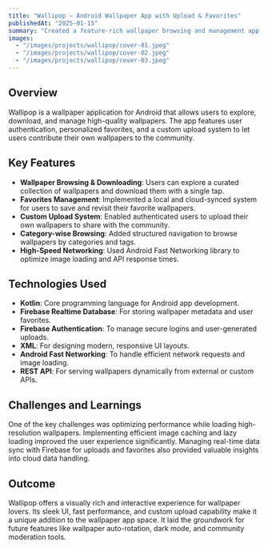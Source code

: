 ---
title: "Wallipop – Android Wallpaper App with Upload & Favorites"
publishedAt: "2025-01-15"
summary: "Created a feature-rich wallpaper browsing and management app for Android using Kotlin, Firebase, and REST APIs, including custom upload and user favorites."
images:
  - "/images/projects/wallipop/cover-01.jpeg"
  - "/images/projects/wallipop/cover-02.jpeg"
  - "/images/projects/wallipop/cover-03.jpeg"
---

## Overview

Wallipop is a wallpaper application for Android that allows users to explore, download, and manage high-quality wallpapers. The app features user authentication, personalized favorites, and a custom upload system to let users contribute their own wallpapers to the community.

## Key Features

- **Wallpaper Browsing & Downloading**: Users can explore a curated collection of wallpapers and download them with a single tap.
- **Favorites Management**: Implemented a local and cloud-synced system for users to save and revisit their favorite wallpapers.
- **Custom Upload System**: Enabled authenticated users to upload their own wallpapers to share with the community.
- **Category-wise Browsing**: Added structured navigation to browse wallpapers by categories and tags.
- **High-Speed Networking**: Used Android Fast Networking library to optimize image loading and API response times.

## Technologies Used

- **Kotlin**: Core programming language for Android app development.
- **Firebase Realtime Database**: For storing wallpaper metadata and user favorites.
- **Firebase Authentication**: To manage secure logins and user-generated uploads.
- **XML**: For designing modern, responsive UI layouts.
- **Android Fast Networking**: To handle efficient network requests and image loading.
- **REST API**: For serving wallpapers dynamically from external or custom APIs.

## Challenges and Learnings

One of the key challenges was optimizing performance while loading high-resolution wallpapers. Implementing efficient image caching and lazy loading improved the user experience significantly. Managing real-time data sync with Firebase for uploads and favorites also provided valuable insights into cloud data handling.

## Outcome

Wallipop offers a visually rich and interactive experience for wallpaper lovers. Its sleek UI, fast performance, and custom upload capability make it a unique addition to the wallpaper app space. It laid the groundwork for future features like wallpaper auto-rotation, dark mode, and community moderation tools.
